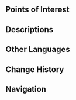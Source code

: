 {{Location Infobox
|image        = Wounded Shin Valley.png
|type         = Subarea
|region       = Sumeru
|subregion    = Great Red Sand
|area         = Desert of Hadramaveth
}}
{{Location Intro}}

==Points of Interest==
{{Locations by Category Table|type=Points of Interest}}
<!--
==Quests==
{{Quests by Category List|heo=1}}
--><!--
==Features==
===Exploration===
''(To be added.)''
--><!--
===Enemies===
<!--
====Normal Bosses====
* {{Enemy}}
====Elite Enemies====
====Common Enemies====
--><!--
===Local Specialties===
''(To be added.)''
===Interactables===
-->
==Descriptions==
{{Description|Wounded Shin Valley has been its moniker for a long time, but now that an iron giant has lost its footing in this place, its name surely bears some extra weight now, no?|Viewpoint, [[Viewpoint/Where a Titan's Shins Were Broken|Where a Titan's Shins Were Broken]]}}
<!--
==Trivia==
-->
==Other Languages==
{{Other Languages
|en      = Wounded Shin Valley
|zhs     = 折胫谷
|zhs_rm  = Zhéjìng-gǔ
|zht     = 折脛谷
|zht_rm  = Zhéjìng-gǔ
|zh_tl   = 
|ja      = 失脚の谷
|ja_rm   = Shikkyaku no Tani
|ja_tl   = Valley of Downfall
|ko      = 부러진 정강이 협곡
|ko_tl   = Broken Shin Canyon
|es      = Valle Canillaquebrada
|es_tl   = Broken Shin Valley
|fr      = Vallée des brise-jambes
|fr_tl   = Leg-Breaker Valley
|ru      = Долина Переломай-ноги
|ru_tl   = Break-Legs Valley
|th      = Wounded Shin Valley
|vi      = Thung Lũng Xương Gãy
|vi_tl   = 
|de      = Beinbrechertal
|de_tl   = 
|id      = Wounded Shin Valley
|pt      = Vale da Canela Quebrada
|pt_tl   = 
|tr      = Yarık İncik Vadisi
|tr_tl   = 
|it      = Valle di Malatibia
|it_tl   = Malatibia Valley
}}

==Change History==
{{Change History|3.4}}

==Navigation==
{{Area Navbox|Sumeru}}